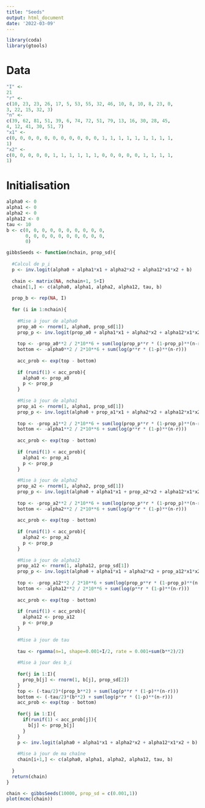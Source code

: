 ```yaml
---
title: "Seeds"
output: html_document
date: '2022-03-09'
---
```


```r
library(coda)
library(gtools)
```


# Data

```r
"I" <- 
21
"r" <-
c(10, 23, 23, 26, 17, 5, 53, 55, 32, 46, 10, 8, 10, 8, 23, 0, 
3, 22, 15, 32, 3)
"n" <-
c(39, 62, 81, 51, 39, 6, 74, 72, 51, 79, 13, 16, 30, 28, 45, 
4, 12, 41, 30, 51, 7)
"x1" <-
c(0, 0, 0, 0, 0, 0, 0, 0, 0, 0, 0, 1, 1, 1, 1, 1, 1, 1, 1, 1, 
1)
"x2" <-
c(0, 0, 0, 0, 0, 1, 1, 1, 1, 1, 1, 0, 0, 0, 0, 0, 1, 1, 1, 1, 
1)
```

# Initialisation 

```r
alpha0 <- 0
alpha1 <- 0
alpha2 <- 0
alpha12 <- 0
tau <- 10
b <- c(0, 0, 0, 0, 0, 0, 0, 0, 0, 0, 
       0, 0, 0, 0, 0, 0, 0, 0, 0, 0,
       0)
```



```r
gibbsSeeds <- function(nchain, prop_sd){
  
  #Calcul de p_i
  p <- inv.logit(alpha0 + alpha1*x1 + alpha2*x2 + alpha12*x1*x2 + b)
  
  chain <- matrix(NA, nchain+1, 5+I)
  chain[1,] <- c(alpha0, alpha1, alpha2, alpha12, tau, b)
  
  prop_b <- rep(NA, I)
  
  for (i in 1:nchain){
    
    #Mise à jour de alpha0
    prop_a0 <- rnorm(1, alpha0, prop_sd[1])
    prop_p <- inv.logit(prop_a0 + alpha1*x1 + alpha2*x2 + alpha12*x1*x2 + b)
    
    top <- -prop_a0**2 / 2*10**6 + sum(log(prop_p**r * (1-prop_p)**(n-r)))
    bottom <- -alpha0**2 / 2*10**6 + sum(log(p**r * (1-p)**(n-r)))
    
    acc_prob <- exp(top - bottom)
    
    if (runif(1) < acc_prob){
      alpha0 <- prop_a0
      p <- prop_p
    }
    
    #Mise à jour de alpha1
    prop_a1 <- rnorm(1, alpha1, prop_sd[1])
    prop_p <- inv.logit(alpha0 + prop_a1*x1 + alpha2*x2 + alpha12*x1*x2 + b)
    
    top <- -prop_a1**2 / 2*10**6 + sum(log(prop_p**r * (1-prop_p)**(n-r)))
    bottom <- -alpha1**2 / 2*10**6 + sum(log(p**r * (1-p)**(n-r)))
    
    acc_prob <- exp(top - bottom)
    
    if (runif(1) < acc_prob){
      alpha1 <- prop_a1
      p <- prop_p
    }
    
    #Mise à jour de alpha2
    prop_a2 <- rnorm(1, alpha2, prop_sd[1])
    prop_p <- inv.logit(alpha0 + alpha1*x1 + prop_a2*x2 + alpha12*x1*x2 + b)
    
    top <- -prop_a2**2 / 2*10**6 + sum(log(prop_p**r * (1-prop_p)**(n-r)))
    bottom <- -alpha2**2 / 2*10**6 + sum(log(p**r * (1-p)**(n-r)))
    
    acc_prob <- exp(top - bottom)
    
    if (runif(1) < acc_prob){
      alpha2 <- prop_a2
      p <- prop_p
    }
    
    #Mise à jour de alpha12
    prop_a12 <- rnorm(1, alpha12, prop_sd[1])
    prop_p <- inv.logit(alpha0 + alpha1*x1 + alpha2*x2 + prop_a12*x1*x2 + b)
    
    top <- -prop_a12**2 / 2*10**6 + sum(log(prop_p**r * (1-prop_p)**(n-r)))
    bottom <- -alpha12**2 / 2*10**6 + sum(log(p**r * (1-p)**(n-r)))
    
    acc_prob <- exp(top - bottom)
    
    if (runif(1) < acc_prob){
      alpha12 <- prop_a12
      p <- prop_p
    }
    
    #Mise à jour de tau
    
    tau <- rgamma(n=1, shape=0.001+I/2, rate = 0.001+sum(b**2)/2)
    
    #Mise à jour des b_i
    
    for(j in 1:I){
      prop_b[j] <- rnorm(1, b[j], prop_sd[2])
    }
    top <- (-tau/2)*(prop_b**2) + sum(log(p**r * (1-p)**(n-r)))
    bottom <- (-tau/2)*(b**2) + sum(log(p**r * (1-p)**(n-r)))
    acc_prob <- exp(top - bottom)
    
    for(j in 1:I){
      if(runif(1) < acc_prob[j]){
        b[j] <- prop_b[j]
      }
    }
    p <- inv.logit(alpha0 + alpha1*x1 + alpha2*x2 + alpha12*x1*x2 + b)
    
    #Mise à jour de ma chaîne
    chain[i+1,] <- c(alpha0, alpha1, alpha2, alpha12, tau, b)
    
  }
  return(chain)
}
```

```r
chain <- gibbsSeeds(10000, prop_sd = c(0.001,1))
plot(mcmc(chain))

```




